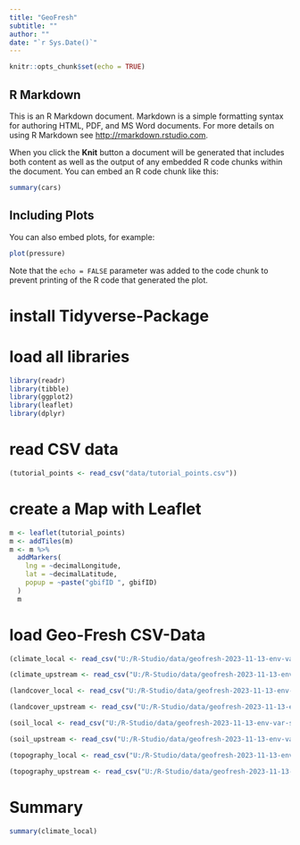 ```yaml
---
title: "GeoFresh"
subtitle: ""
author: ""
date: "`r Sys.Date()`"
---
```


```r
knitr::opts_chunk$set(echo = TRUE)
```

## R Markdown

This is an R Markdown document. Markdown is a simple formatting syntax for authoring HTML, PDF, and MS Word documents. For more details on using R Markdown see <http://rmarkdown.rstudio.com>.

When you click the **Knit** button a document will be generated that includes both content as well as the output of any embedded R code chunks within the document. You can embed an R code chunk like this:

```r
summary(cars)
```

## Including Plots

You can also embed plots, for example:

```r
plot(pressure)
```

Note that the `echo = FALSE` parameter was added to the code chunk to prevent printing of the R code that generated the plot.

# install Tidyverse-Package 
# load all libraries
```r
library(readr)
library(tibble)
library(ggplot2)
library(leaflet)
library(dplyr)

```
# read CSV data 
```r
(tutorial_points <- read_csv("data/tutorial_points.csv"))
```
# create a Map with Leaflet 
```r
m <- leaflet(tutorial_points)
m <- addTiles(m)
m <- m %>%
  addMarkers(
    lng = ~decimalLongitude,  
    lat = ~decimalLatitude,
    popup = ~paste("gbifID ", gbifID)
  )
  m                            
```

# load Geo-Fresh CSV-Data

```r
(climate_local <- read_csv("U:/R-Studio/data/geofresh-2023-11-13-env-var-climate-local.csv"))
```

```r
(climate_upstream <- read_csv("U:/R-Studio/data/geofresh-2023-11-13-env-var-climate-upstream.csv"))
```

```r
(landcover_local <- read_csv("U:/R-Studio/data/geofresh-2023-11-13-env-var-land-cover-local.csv"))
```

```r
(landcover_upstream <- read_csv("U:/R-Studio/data/geofresh-2023-11-13-env-var-land-cover-upstream.csv"))
```

```r
(soil_local <- read_csv("U:/R-Studio/data/geofresh-2023-11-13-env-var-soil-local.csv"))
```

```r
(soil_upstream <- read_csv("U:/R-Studio/data/geofresh-2023-11-13-env-var-soil-upstream.csv"))
```

```r
(topography_local <- read_csv("U:/R-Studio/data/geofresh-2023-11-13-env-var-topography-local.csv"))
```

```r
(topography_upstream <- read_csv("U:/R-Studio/data/geofresh-2023-11-13-env-var-topography-upstream.csv"))
```

# Summary 
```r
summary(climate_local)
```
